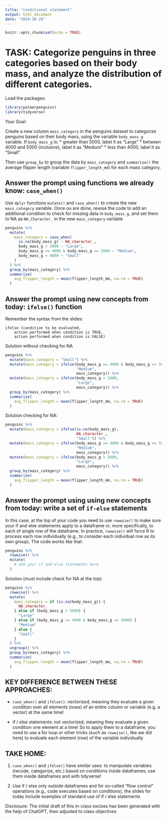 ```yaml
---
title: "conditional statement"
output: html_document
date: "2024-10-28"
---
```


```r
knitr::opts_chunk$set(echo = TRUE)
```

# TASK: Categorize penguins in three categories based on their body mass, and analyze the distribution of different categories.

Load the packages:
```r
library(palmerpenguins)
library(tidyverse)
```

Your Goal: 

Create a new column `mass_category` in the penguins dataset to categorize penguins based on their body mass, using the variable `body_mass_g` variable. If `body_mass_g` is:
* greater than 5000, label it as "Large"
* between 4000 and 5000 (inclusive), label it as "Medium"
* less than 4000, label it as "Small"

Then use `group_by` to group the data by `mass_category` and `summarize()` the average flipper length (variable `flipper_length_mm`) for each mass category.


## Answer the prompt using functions we already know: `case_when()`

Use `dplyr` functions `mutate()` and `case_when()` to create the new `mass_category` variable. Once ou are done, rewise the code to add an additional condition to check for missing data in `body_mass_g`, and set them to NA as `NA_Character_` in the new `mass_category` variable
```r
penguins %>%
  mutate(
    mass_category = case_when(
      is.na(body_mass_g) ~ NA_character_,             
      body_mass_g > 5000 ~ "Large",
      body_mass_g >= 4000 & body_mass_g <= 5000 ~ "Medium",
      body_mass_g < 4000 ~ "Small"
    )
  ) %>%
  group_by(mass_category) %>%
  summarize(
    avg_flipper_length = mean(flipper_length_mm, na.rm = TRUE)
  )
```


## Answer the prompt using new concepts from today: `ifelse()` function

Remember the syntax from the slides:
```
ifelse (condition to be evaluated,
    action performed when condition is TRUE,
    action performed when condition is FALSE)
```


Solution without checking for NA
```r
penguins %>%
  mutate(mass_category = "Small") %>%
  mutate(mass_category = ifelse(body_mass_g >= 4000 & body_mass_g <= 5000, 
                                "Medium",
                                mass_category)) %>%
  mutate(mass_category = ifelse(body_mass_g > 5000, 
                                "Large",
                                mass_category)) %>%
  group_by(mass_category) %>%
  summarize(
    avg_flipper_length = mean(flipper_length_mm, na.rm = TRUE)
  )
```

Solution checking for NA:
```r
penguins %>%
  mutate(mass_category = ifelse(is.na(body_mass_g), 
                                NA_character_, 
                                "Small")) %>%
  mutate(mass_category = ifelse(body_mass_g >= 4000 & body_mass_g <= 5000, 
                                "Medium", 
                                mass_category)) %>%
  mutate(mass_category = ifelse(body_mass_g > 5000, 
                                "Large", 
                                mass_category)) %>%
  group_by(mass_category) %>%
  summarize(
    avg_flipper_length = mean(flipper_length_mm, na.rm = TRUE)
  )
```



## Answer the prompt using using new concepts from today: write a set of `if-else` statements

In this case, at the top of your code you need to use `rowwise()` to make sure your if and else statements apply to a dataframe or, more specifically, to each of single row of the dataframe. In practice, `rowwise()` will force R to process each row individually (e.g., to consider each individual row as its own group). The code works like that:
```r
penguins %>%
  rowwise() %>%
  mutate(
    # add your if and else statements here
  )
```

Solution (must include check for NA at the top):
```r
penguins %>%
  rowwise() %>%
  mutate(
    mass_category = if (is.na(body_mass_g)) {
      NA_character_
    } else if (body_mass_g > 5000) {
      "Large"
    } else if (body_mass_g >= 4000 & body_mass_g <= 5000) {
      "Medium"
    } else {
      "Small"
    }
  ) %>%
  ungroup() %>%
  group_by(mass_category) %>%
  summarize(
    avg_flipper_length = mean(flipper_length_mm, na.rm = TRUE)
  )
```

## KEY DIFFERENCE BETWEEN THESE APPROACHES:

* `case_when()` and `ifelse()`: vectorized, meaning they evaluate a given condition over all elements (rows) of an entire column or variable (e.g. a vector) at the same time!

* if / else statements: not vectorized, meaning they evaluate a given condition one element at a time! So to apply them to a dataframe, you need to use a for loop or other tricks (such as `rowwise()`, like we did here) to evaluate each element (row) of the variable individually


## TAKE HOME:

1. `case_when()` and `ifelse()` have similar uses: to manipulate variables (recode, categorize, etc.) based on conditions inside dataframes; use them inside dataframes and with tidyverse!

2. Use if / else only outside dataframes and for so-called "flow control" operations (e.g., code executes based on conditions), the slides for today include examples of standard use of if / else statements 

Disclosure: The initial draft of this in-class excises has been generated with the help of ChatGPT, then adjusted to class objectives